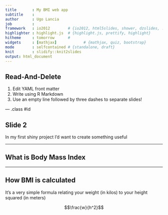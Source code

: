 ```yaml
---
title       : My BMI web app
subtitle    : 
author      : Ugo Lancia
job         : 
framework   : io2012        # {io2012, html5slides, shower, dzslides, ...}
highlighter : highlight.js  # {highlight.js, prettify, highlight}
hitheme     : tomorrow      # 
widgets     : [mathjax]            # {mathjax, quiz, bootstrap}
mode        : selfcontained # {standalone, draft}
knit        : slidify::knit2slides
output: html_document
---
```


## Read-And-Delete

1. Edit YAML front matter
2. Write using R Markdown
3. Use an empty line followed by three dashes to separate slides!

--- .class #id 

## Slide 2
In my first shiny project I'd want to create something useful

---

## What is Body Mass Index

---

## How BMI is calculated

It's a very simple formula relating your weight (in kilos) to your height squared (in meters)

$$\frac{w}{h^2}$$


